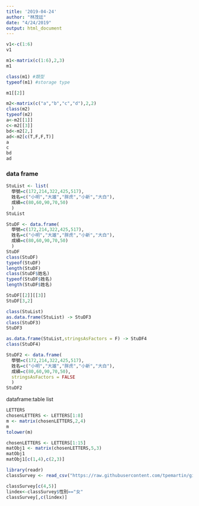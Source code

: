 ```yaml
---
title: '2019-04-24'
author: "林茂廷"
date: "4/24/2019"
output: html_document
---
```

```r
v1<-c(1:6)
v1
```
```r
m1<-matrix(c(1:6),2,3)
m1

class(m1) #類型
typeof(m1) #storage type

m1[[2]]
```
```r
m2<-matrix(c("a","b","c","d"),2,2)
class(m2)
typeof(m2)
a<-m2[[1]]
c<-m2[[3]]
bd<-m2[2,]
ad<-m2[c(T,F,F,T)]
a
c
bd
ad
```
### data frame
```r
StuList <- list(
  學號=c(172,214,322,425,517),
  姓名=c("小明","大雄","胖虎","小新","大白"),
  成績=c(80,60,90,70,50)
  )
StuList 
```
```r
StuDF <- data.frame(
  學號=c(172,214,322,425,517),
  姓名=c("小明","大雄","胖虎","小新","大白"),
  成績=c(80,60,90,70,50)
  )
StuDF 
class(StuDF)
typeof(StuDF)
length(StuDF)
class(StuDF$姓名)
typeof(StuDF$姓名)
length(StuDF$姓名)
```
```r
StuDF[[2]][[3]]
StuDF[3,2]
```
```r
class(StuList)
as.data.frame(StuList) -> StuDF3
class(StuDF3)
StuDF3
```
```r
as.data.frame(StuList,stringsAsFactors = F) -> StuDF4
class(StuDF4)
```
```r
StuDF2 <- data.frame(
  學號=c(172,214,322,425,517),
  姓名=c("小明","大雄","胖虎","小新","大白"),
  成績=c(80,60,90,70,50),
  stringsAsFactors = FALSE
  )
StuDF2 
```
dataframe:table
list
```r
LETTERS
chosenLETTERS <- LETTERS[1:8]
m <- matrix(chosenLETTERS,2,4)
m
tolower(m)
```
```r
chosenLETTERS <- LETTERS[1:15]
matObj1 <- matrix(chosenLETTERS,5,3)
matObj1
matObj1[c(1,4),c(2,3)]
```
```r
library(readr)
classSurvey <- read_csv("https://raw.githubusercontent.com/tpemartin/github-data/master/classSurvey.csv")
```
```r
classSurvey[c(4,5)]
lindex<-classSurvey$性別=="女"
classSurvey[,c(lindex)]
```



